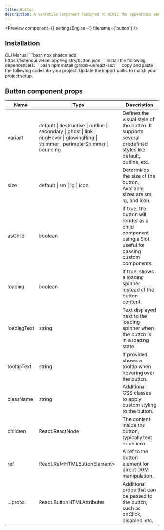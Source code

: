 ```yaml
---
title: Button
description: A versatile component designed to mimic the appearance and functionality of a traditional button, offering a range of customization options for various use cases.
---
```


<Preview
  component={<ButtonExample />}
  settingsEngine={<ButtonSettingsEngine />}
  filename={'button'}
/>

## Installation

<Tabs defaultValue="cli">
  <TabsList>
    <TabsTrigger value="cli">CLI</TabsTrigger>
    <TabsTrigger value="manual">Manual</TabsTrigger>
  </TabsList>
  <TabsContent value="cli">
    ```bash 
    npx shadcn add https://extendui.vercel.app/registry/button.json
    ```
  </TabsContent>
  <TabsContent value="manual">
    <Steps>
      <Step>
        Install the following dependencies: 
        ```bash 
        npm install @radix-ui/react-slot 
        ```
      </Step>
      <Step>
        Copy and paste the following code into your project.
        <ComponentSource src={'button'} />
      </Step>
      <Step>Update the import paths to match your project setup.</Step>
    </Steps>
  </TabsContent>
</Tabs>


## Button component props

 <div className="my-6 w-full overflow-x-auto">
<table className="w-full border-collapse border border-gray-300 bg-white">
  <thead>
    <tr>
      <th>Name</th>
      <th>Type</th>
      <th>Description</th>
    </tr>
  </thead>
  <tbody>
    <tr>
      <td>variant</td>
      <td>
        default | destructive | outline | secondary | 
        ghost | link | ringHover | glowingRing | 
        shimmer | perimeterShimmer | bouncing
      </td>
      <td>Defines the visual style of the button. It supports several predefined styles like default, outline, etc.</td>
    </tr>
    <tr>
      <td>size</td>
      <td>default | sm | lg | icon</td>
      <td>Determines the size of the button. Available sizes are sm, lg, and icon.</td>
    </tr>
    <tr>
      <td>asChild</td>
      <td>boolean</td>
      <td>If true, the button will render as a child component using a Slot, useful for passing custom components.</td>
    </tr>
    <tr>
      <td>loading</td>
      <td>boolean</td>
      <td>If true, shows a loading spinner instead of the button content.</td>
    </tr>
    <tr>
      <td>loadingText</td>
      <td>string</td>
      <td>Text displayed next to the loading spinner when the button is in a loading state.</td>
    </tr>
    <tr>
      <td>tooltipText</td>
      <td>string</td>
      <td>If provided, shows a tooltip when hovering over the button.</td>
    </tr>
    <tr>
      <td>className</td>
      <td>string</td>
      <td>Additional CSS classes to apply custom styling to the button.</td>
    </tr>
    <tr>
      <td>children</td>
      <td>React.ReactNode</td>
      <td>The content inside the button, typically text or an icon.</td>
    </tr>
    <tr>
      <td>ref</td>
      <td>React.Ref&lt;HTMLButtonElement&gt;</td>
      <td>A ref to the button element for direct DOM manipulation.</td>
    </tr>
    <tr>
      <td>...props</td>
      <td>React.ButtonHTMLAttributes</td>
      <td>Additional props that can be passed to the button, such as onClick, disabled, etc.</td>
    </tr>
  </tbody>
</table>
</div>